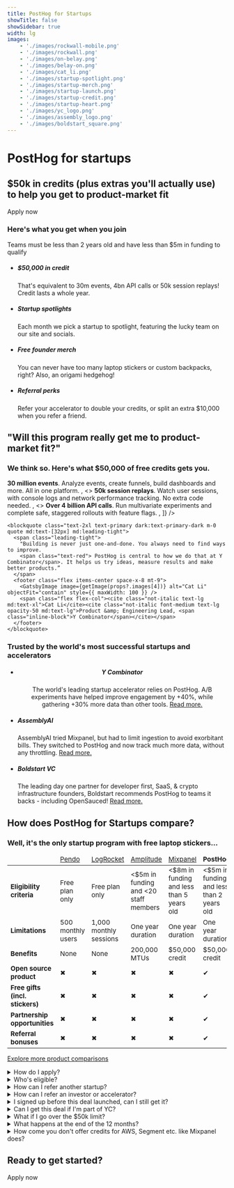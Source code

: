 ```yaml
---
title: PostHog for Startups
showTitle: false
showSidebar: true
width: lg
images:
    - './images/rockwall-mobile.png'
    - './images/rockwall.png'
    - './images/on-belay.png'
    - './images/belay-on.png'
    - './images/cat_li.png'
    - './images/startup-spotlight.png'
    - './images/startup-merch.png'
    - './images/startup-launch.png'
    - './images/startup-credit.png'
    - './images/startup-heart.png'
    - './images/yc_logo.png'
    - './images/assembly_logo.png'
    - './images/boldstart_square.png'
---
```



<div class="w-[calc(100%_+_4rem)] relative -mx-4 px-8 md:-mx-16 pt-32 pb-72 -mt-32 md:-mt-44">
  <div class="md:hidden absolute top-0 left-0 w-full bottom-0 opacity-40">
    <GatsbyImage image={getImage(props?.images[0])} alt="PostHog for startups" objectFit="cover" className="" />
  </div>
  <div class="hidden md:block absolute top-0 left-0 w-full bottom-0">
    <GatsbyImage image={getImage(props?.images[1])} alt="PostHog for startups" objectFit="cover" className="" />
  </div>
  <div class="absolute bottom-0 left-4 w-24 md:left-16 md:w-48">
    <GatsbyImage image={getImage(props?.images[2])} alt="PostHog for startups" objectFit="contain" className="" />
  </div>
  <div class="absolute bottom-0 -right-4 w-28 md:right-16 md:w-60">
    <GatsbyImage image={getImage(props?.images[3])} alt="PostHog for startups" objectFit="contain" className="" />
  </div>

  <div class="absolute top-0 left-0 w-full h-24 bg-gradient-to-b from-tan/100 via-tan/85 to-tan/0"></div>

  <div className="max-w-[849px] mx-auto text-center">
  <h1 className="text-4xl md:text-[64px] leading-none mt-0 mb-5">
  PostHog for startups
  </h1>
  <h2 className="text-[18px] md:text-[20px] leading-[1.4] font-semibold mb-8 !mt-5">$50k in credits (plus extras you'll actually use) <br className="hidden lg:block" />to help you get to product-market fit</h2>
  <CallToAction href="/startups/apply">Apply now</CallToAction>
  </div>
</div>

<section class="my-24 px-5">
  <div class="max-w-screen-2xl mx-auto">
    <h3 class="text-2xl lg:text-3xl m-0 text-center mb-6 sm:mb-16 lg:mb-8">Here's what you get when you join</h3>
        <p class="text-2xl lg:text-3xl m-0 text-center mb-6 sm:mb-16 lg:mb-8">Teams must be less than 2 years old and have less than $5m in funding to qualify</p>
    <div class="flex justify-center">
      <ul class="m-0 p-0 list-none inline-grid sm:grid-cols-2 lg:grid-cols-4 justify-evenly relative text-center sm:text-left">
        <li class="relative md:max-w-md py-4 md:py-8 pl-4 pr-2 md:px-12 lg:px-8">
          <GatsbyImage image={getImage(props?.images[8])} alt="Startup credit" objectFit="contain" style={{ maxWidth: 200 }} />
          <h5 class="text-xl font-extrabold m-0 pb-1 pr-4">$50,000 in credit</h5>
          <p class="m-0 text-[15px]">That's equivalent to 30m events, 4bn API calls or 50k session replays! Credit lasts a whole year.</p>
        </li>
        <li class="relative md:max-w-md py-4 md:py-8 pl-4 pr-2 md:px-12 lg:px-8">
          <GatsbyImage image={getImage(props?.images[7])} alt="Startup spotlight" objectFit="contain" style={{ maxWidth: 200 }} />
          <h5 class="text-xl font-extrabold m-0 pb-1 pr-4">Startup spotlights</h5>
          <p class="m-0 text-[15px]">Each month we pick a startup to spotlight, featuring the lucky team on our site and socials.</p>
        </li>
        <li class="relative md:max-w-md py-4 md:py-8 pl-4 pr-2 md:px-12 lg:px-8">
          <GatsbyImage image={getImage(props?.images[6])} alt="Startup merch" objectFit="contain" style={{ maxWidth: 200 }} />
          <h5 class="text-xl font-extrabold m-0 pb-1 pr-4">Free founder merch</h5>
          <p class="m-0 text-[15px]">You can never have too many laptop stickers or custom backpacks, right? Also, an origami hedgehog!</p>
        </li>
        <li class="relative md:max-w-md py-4 md:py-8 pl-4 pr-2 md:px-12 lg:px-8">
          <GatsbyImage image={getImage(props?.images[9])} alt="Startup merch" objectFit="contain" style={{ maxWidth: 195 }} />
          <h5 class="text-xl font-extrabold m-0 pb-1 pr-4">Referral perks</h5>
          <p class="m-0 text-[15px]">Refer your accelerator to double your credits, or split an extra $10,000 when you refer a friend.</p>
        </li>
      </ul>
    </div>
  </div>
</section>

<Section>
<h2 className="text-3xl lg:text-4xl text-center mb-0">"Will this program really get me to product-market fit?"</h2>
<h3 className="m-0 dark:text-primary-dark font-semibold mt-2 md:mt-0 opacity-75 text-primary text-center text-lg pb-8">We think so. Here's what $50,000 of free credits gets you.</h3>
<FeatureSnapshot
        image={refer}
        features={[
            <>
                <strong>30 million events</strong>. Analyze events, create funnels, build dashboards and more. All in one platform.
            </>,
            <>
                <strong>50k session replays</strong>. Watch user sessions, with console logs and network performance tracking. No extra code needed.
            </>,
            <>
                <strong>Over 4 billion API calls</strong>. Run multivariate experiments and complete safe, staggered rollouts with feature flags. 
            </>,
        ]}
    />
</Section>

<section class="my-24 px-5">

  <div class="max-w-screen-lg mx-auto font-bold">
    
    <blockquote class="text-2xl text-primary dark:text-primary-dark m-0 quote md:text-[32px] md:leading-tight">
      <span class="leading-tight">
        "Building is never just one-and-done. You always need to find ways to improve.
        <span class="text-red"> PostHog is central to how we do that at Y Combinator</span>. It helps us try ideas, measure results and make better products.”
      </span>
      <footer class="flex items-center space-x-8 mt-9">
        <GatsbyImage image={getImage(props?.images[4])} alt="Cat Li" objectFit="contain" style={{ maxWidth: 100 }} />
        <span class="flex flex-col"><cite class="not-italic text-lg md:text-xl">Cat Li</cite><cite class="not-italic font-medium text-lg opacity-50 md:text-lg">Product &amp; Engineering Lead, <span class="inline-block">Y Combinator</span></cite></span>
      </footer>
    </blockquote>
  </div>
</section>

<section class="my-24 px-5">
  <div class="max-w-screen-2xl mx-auto">
    <h3 class="text-2xl lg:text-3xl m-0 text-center mb-6 sm:mb-16 lg:mb-8">Trusted by the world's most successful startups and accelerators</h3>
    <div class="flex justify-center">
      <ul class="m-0 p-0 list-none inline-grid sm:grid-cols-3 lg:grid-cols-3 justify-evenly relative text-center sm:text-left">
        <li class="relative md:max-w-md py-4 md:py-8 pl-4 pr-2 md:px-12 lg:px-8">
          <GatsbyImage image={getImage(props?.images[10])} alt="YC logo" objectFit="contain"  align="center" style={{ maxWidth: 200 }} />
          <h5 class="text-xl font-extrabold m-0 pb-1 pr-4">Y Combinator</h5>
          <p class="m-0 text-[15px]">The world's leading startup accelerator relies on PostHog. A/B experiments have helped improve engagement by +40%, while gathering +30% more data than other tools. <a href="/customers/ycombinator">Read more.</a></p>
        </li>
        <li class="relative md:max-w-md py-4 md:py-8 pl-4 pr-2 md:px-12 lg:px-8">
          <GatsbyImage image={getImage(props?.images[11])} alt="AssemblyAI" objectFit="contain" style={{ maxWidth: 200 }} />
          <h5 class="text-xl font-extrabold m-0 pb-1 pr-4">AssemblyAI</h5>
          <p class="m-0 text-[15px]">AssemblyAI tried Mixpanel, but had to limit ingestion to avoid exorbitant bills. They switched to PostHog and now track much more data, without any throttling. <a href="/customers/assemblyai">Read more.</a></p>
        </li>
        <li class="relative md:max-w-md py-4 md:py-8 pl-4 pr-2 md:px-12 lg:px-8">
          <GatsbyImage image={getImage(props?.images[12])} alt="Boldstart" objectFit="contain" style={{ maxWidth: 200 }} />
          <h5 class="text-xl font-extrabold m-0 pb-1 pr-4">Boldstart VC</h5>
          <p class="m-0 text-[15px]">The leading day one partner for developer first, SaaS, & crypto infrastructure founders, Boldstart recommends PostHog to teams it backs - including OpenSauced!  <a href="/customers/opensauced">Read more.</a></p>
        </li>
      </ul>
    </div>
  </div>
</section>

<Section>
<h2 className="text-3xl lg:text-5xl text-center mb-0">How does PostHog for Startups compare?</h2>
<h3 className="text-xl m-0 font-semibold opacity-75 text-center !pb-8">Well, it's the only startup program with free laptop stickers...</h3>
<div className="overflow-x-auto -mx-5 flex justify-start lg:justify-center px-4 lg:px-0">
<table className="w-400 mt-4" style="max-width: 1100px; font-size: 15px;">
    <thead>
        <tr class="border-b border-light dark:border-dark">
            <td className="w-3/12"></td>
            <td className="w-2/12 text-center"><a href="/blog/posthog-vs-pendo">Pendo</a></td>
            <td className="w-2/12 text-center"><a href="/blog/posthog-vs-logrocket">LogRocket</a></td>
            <td className="w-2/12 text-center"><a href="/blog/posthog-vs-amplitude">Amplitude</a></td>
            <td className="w-2/12 text-center"><a href="/blog/posthog-vs-mixpanel">Mixpanel</a></td>
            <td className="w-2/12 text-center bg-accent dark:bg-accent-dark"><strong>PostHog</strong></td>
        </tr>
    </thead>
    <tbody>
        <tr class="border-b border-light dark:border-dark">
            <td><strong>Eligibility criteria</strong></td>
            <td className="text-center">Free plan only</td>
            <td className="text-center">Free plan only</td>
            <td className="text-center">&lt;$5m in funding and &lt;20 staff members</td>
            <td className="text-center">&lt;$8m in funding and less than 5 years old</td>
            <td className="bg-accent dark:bg-accent-dark text-center">&lt;$5m in funding and less than 2 years old</td>
        </tr>
        <tr class="border-b border-light dark:border-dark">
            <td><strong>Limitations</strong></td>
            <td className="text-center">500 monthly users</td>
            <td className="text-center">1,000 monthly sessions</td>
            <td className="text-center">One year duration</td>
            <td className="text-center">One year duration</td>
            <td className="bg-accent dark:bg-accent-dark text-center">One year duration</td>
        </tr>
        <tr class="border-b border-light dark:border-dark">
            <td><strong>Benefits</strong></td>
            <td className="text-center">None</td>
            <td className="text-center">None</td>
            <td className="text-center">200,000 MTUs</td>
            <td className="text-center">$50,000 credit</td>
            <td className="bg-accent dark:bg-accent-dark text-center">$50,000 credit</td>
        </tr>
        <tr class="border-b border-light dark:border-dark">
            <td><strong>Open source product</strong></td>
            <td className="text-center"><span className="text-red text-lg">✖</span></td>
            <td className="text-center"><span className="text-red text-lg">✖</span></td>
            <td className="text-center"><span className="text-red text-lg">✖</span></td>
            <td className="text-center"><span className="text-red text-lg">✖</span></td>
            <td className="bg-accent dark:bg-accent-dark text-center"><span className="text-green text-lg">✔</span></td>
        </tr>
        <tr class="border-b border-light dark:border-dark">
            <td><strong>Free gifts (incl. stickers)</strong></td>
            <td className="text-center"><span className="text-red text-lg">✖</span></td>
            <td className="text-center"><span className="text-red text-lg">✖</span></td>
            <td className="text-center"><span className="text-red text-lg">✖</span></td>
            <td className="text-center"><span className="text-red text-lg">✖</span></td>
            <td className="bg-accent dark:bg-accent-dark text-center"><span className="text-green text-lg">✔</span></td>
        </tr>
        <tr class="border-b border-light dark:border-dark">
            <td><strong>Partnership opportunities</strong></td>
            <td className="text-center"><span className="text-red text-lg">✖</span></td>
            <td className="text-center"><span className="text-red text-lg">✖</span></td>
            <td className="text-center"><span className="text-red text-lg">✖</span></td>
            <td className="text-center"><span className="text-red text-lg">✖</span></td>
            <td className="bg-accent dark:bg-accent-dark text-center"><span className="text-green text-lg">✔</span></td>
        </tr>
        <tr class="border-b border-light dark:border-dark">
            <td><strong>Referral bonuses</strong></td>
            <td className="text-center"><span className="text-red text-lg">✖</span></td>
            <td className="text-center"><span className="text-red text-lg">✖</span></td>
            <td className="text-center"><span className="text-red text-lg">✖</span></td>
            <td className="text-center"><span className="text-red text-lg">✖</span></td>
            <td className="bg-accent dark:bg-accent-dark text-center"><span className="text-green text-lg">✔</span></td>
        </tr>
    </tbody>
</table>
</div>
<div class="flex justify-center mt-8">
<p><a href="/blog/tags/comparisons">Explore more product comparisons</a></p>
</div>
</Section>

<section class="my-24 px-5">
<div class="max-w-screen-md mx-auto space-y-1">
<details>
<summary>How do I apply?</summary>
<p>Just sign up to a paid plan in PostHog (you're only charged for usage) and then fill in this <a href="/startups/apply">form</a>. We will review and apply the credit if you're eligible. If you're accepted into the program, we will notify you by email. </p>
</details>

<details> 
<summary>Who's eligible? </summary>
<p>Your company needs to be less than 2 years old and have raised less than $5m funding. You need to have signed up any time from Jan 1st 2023 onwards. </p>
</details>

<details>
<summary>How can I refer another startup?</summary>
<p>Users accepted into Posthog for Startups can refer other customers to unlock $5,000 of extra credit for both parties. This referral program is currently only open to users who have been accepted into PostHog for Startups.</p>

<p>To refer someone, simply tell them to apply as normal and to specify your company name in the application form. We'll review and issue an additional $5,000 of PostHog credit to both you, and them.</p>

<p>There are currently no limits on how many startups can be referred into the program successfully.  </p>
</details>

<details>
<summary>How can I refer an investor or accelerator?</summary>
<p>Users accepted into Posthog for Startups can refer their investors or accelerators in order to unlock extra credit worth up to an additional $50,000.</p>

<p>To refer an investor or accelerator, please introduce them by email to joe@posthog.com. We will then discuss partnership opportunities and, if we proceed, will issue an additional $50,000 of PostHog credit to your account.</p>
</details>

<details>
<summary>I signed up before this deal launched, can I still get it?</summary>
<p>Yes, but only if you signed up after Jan 1st 2023. If your startup meets the eligibility criteria but you signed up to PostHog before Jan 1st, we won't apply the credits but are still happy to enroll you in the rest of the program. </p>
</details>

<details>
<summary>Can I get this deal if I'm part of YC?</summary>
<p>We have a separate deal for YC folks - check out Bookface. No, they don't stack!</p>
</details>

<details>
<summary>What if I go over the $50k limit? </summary>
<p>At that point you can move onto <a href="/pricing">another PostHog plan</a>.</p>
</details>

<details>
<summary>What happens at the end of the 12 months?</summary>
<p>At that point you can move onto <a href="/pricing">another PostHog plan</a>. You'll continue to be considered part of the program in terms of invites to office hour events, and other perks. </p>
</details>

<details>
<summary>How come you don't offer credits for AWS, Segment etc. like Mixpanel does?</summary>
<p>Because all of those are available if you just go to the company <a href="https://startupcredits.io/">directly</a> anyway. We've focused this program on benefits which are only available from PostHog, and are not merely curated from other freely available sources. </p>
</details>
</div>
</section>

<div className="text-center">

<h2 className="text-3xl lg:text-5xl pb-8">Ready to get started?</h2>
<CallToAction href="/startups/apply">Apply now</CallToAction>

</div>
